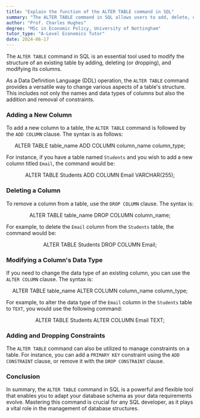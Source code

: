 ```yaml
---
title: "Explain the function of the ALTER TABLE command in SQL"
summary: "The ALTER TABLE command in SQL allows users to add, delete, or modify columns in an existing table."
author: "Prof. Charles Hughes"
degree: "MSc in Economic Policy, University of Nottingham"
tutor_type: "A-Level Economics Tutor"
date: 2024-06-17
---
```


The `ALTER TABLE` command in SQL is an essential tool used to modify the structure of an existing table by adding, deleting (or dropping), and modifying its columns.

As a Data Definition Language (DDL) operation, the `ALTER TABLE` command provides a versatile way to change various aspects of a table's structure. This includes not only the names and data types of columns but also the addition and removal of constraints.

### Adding a New Column

To add a new column to a table, the `ALTER TABLE` command is followed by the `ADD COLUMN` clause. The syntax is as follows:

$$
\text{ALTER TABLE table\_name ADD COLUMN column\_name column\_type;}
$$

For instance, if you have a table named `Students` and you wish to add a new column titled `Email`, the command would be:

$$
\text{ALTER TABLE Students ADD COLUMN Email VARCHAR(255);}
$$

### Deleting a Column

To remove a column from a table, use the `DROP COLUMN` clause. The syntax is:

$$
\text{ALTER TABLE table\_name DROP COLUMN column\_name;}
$$

For example, to delete the `Email` column from the `Students` table, the command would be:

$$
\text{ALTER TABLE Students DROP COLUMN Email;}
$$

### Modifying a Column's Data Type

If you need to change the data type of an existing column, you can use the `ALTER COLUMN` clause. The syntax is:

$$
\text{ALTER TABLE table\_name ALTER COLUMN column\_name column\_type;}
$$

For example, to alter the data type of the `Email` column in the `Students` table to `TEXT`, you would use the following command:

$$
\text{ALTER TABLE Students ALTER COLUMN Email TEXT;}
$$

### Adding and Dropping Constraints

The `ALTER TABLE` command can also be utilized to manage constraints on a table. For instance, you can add a `PRIMARY KEY` constraint using the `ADD CONSTRAINT` clause, or remove it with the `DROP CONSTRAINT` clause.

### Conclusion

In summary, the `ALTER TABLE` command in SQL is a powerful and flexible tool that enables you to adapt your database schema as your data requirements evolve. Mastering this command is crucial for any SQL developer, as it plays a vital role in the management of database structures.
    